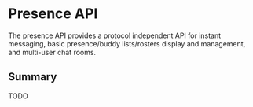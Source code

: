 =Presence API=

The presence API provides a protocol independent API for instant messaging, basic presence/buddy lists/rosters display and management, and multi-user chat rooms.

==Summary==

TODO